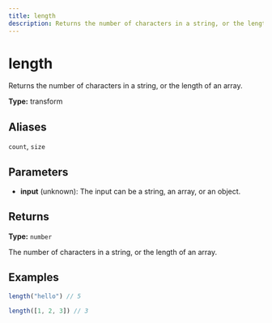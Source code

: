 ```yaml
---
title: length
description: Returns the number of characters in a string, or the length of an array.
---
```


# length

Returns the number of characters in a string, or the length of an array.

**Type:** transform

## Aliases

`count`, `size`

## Parameters

- **input** (unknown): The input can be a string, an array, or an object.

## Returns

**Type:** `number`

The number of characters in a string, or the length of an array.

## Examples

```javascript
length("hello") // 5
```

```javascript
length([1, 2, 3]) // 3
```
